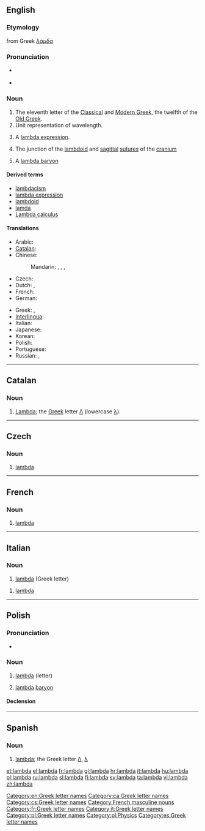 ==English==
{{letter_disp2|kappa|[[image:Greek_uc_lamda.png|42px]][[image:Greek_lc_lamda.png|30px]] |mu|λάμδα|Λ|λ}}

===Etymology===
from Greek ''[[λάμδα]]''

===Pronunciation===
* {{a|UK|US}} {{IPA|/ˈlæm.də/}}
* {{audio|en-us-lambda.ogg|Audio (US)}}

===Noun===
{{en-noun}}

# The eleventh letter of the [[w:Classical Greek|Classical]] and [[w:Modern Greek|Modern Greek]], the twelfth of the [[w:Old Greek|Old Greek]].
# Unit representation of wavelength.
# {{computing|programming}} A [[lambda expression]].
# {{anatomy}} The junction of the [[lambdoid]] and [[sagittal]] [[suture]]s of the [[cranium]]
# {{physics}} A [[lambda baryon]]

====Derived terms====
* [[lambdacism]]
* [[lambda expression]]
* [[lambdoid]]
* [[lamda]]
* [[w:Lambda calculus|Lambda calculus]]

====Translations====
{{trans-top|name of the Greek letter}}
* Arabic: {{t|ar|لامدا|f|tr=laamdaa|sc=Arab}}
* [[Catalan]]: {{t-|ca|lambda|f}}
* Chinese:
*: Mandarin: {{t|zh|蘭布達|sc=Hani}}, {{t|zh|兰布达|tr=lánbùdá|sc=Hani}}, {{t|zh|蘭姆打|sc=Hani}}, {{t|zh|兰姆打|tr=lánmǔdǎ|sc=Hani}}
* Czech: {{t|cs|lambda}}
* Dutch: {{t-|nl|lambda|m|f}},  {{t-|nl|labda|m|f}}
* French: {{t|fr|lambda|m}}
* German: {{t|de|Lambda|n}}
{{trans-mid}}
* Greek: {{t+|el|λάμδα|n|tr=lámda|sc=Grek}}, {{t|el|λάμβδα|n|tr=lámbda|sc=Grek}}
* [[Interlingua]]: {{t|ia|lambda}}
* Italian: {{t+|it|lambda}}
* Japanese: {{t|ja|ラムダ|tr=ramuda|sc=Jpan}}
* Korean: {{t|ko|람다|tr=ramda|sc=Kore}}
* Polish: {{t+|pl|lambda|f}}
* Portuguese: {{t-|pt|lambda|m}}
* Russian: {{t|ru|лямбда|f|tr=ljámbda|sc=Cyrl}}, {{t|ru|ламбда|f|tr=lámbda|sc=Cyrl}}
{{trans-bottom}}

[[Category:en:Greek letter names]]

----

==Catalan==

===Noun===
{{ca-noun|f|lambdes}}

# [[#English|Lambda]]; the [[Appendix:Greek script|Greek]] letter [[Λ]] (lowercase [[λ]]).

[[Category:ca:Greek letter names]]

----
==Czech==

===Noun===
{{cs-noun|g=n}}

# [[#English|lambda]] {{gloss|Greek letter}}

[[Category:cs:Greek letter names]]

----

==French==

===Noun===
{{fr-noun-inv|m}}

# [[#English|lambda]] {{gloss|Greek letter}}

[[Category:French masculine nouns]]
[[Category:fr:Greek letter names]]

----
==Italian==

===Noun===
{{wikipedia|lang=it}}
{{infl|it|noun}} {{m|f|inv}}

# [[#English|lambda]] (Greek letter)

{{infl|it|noun}} {{m|inv}}

# {{anatomy|lang=it}} [[#English|lambda]]

[[Category:it:Greek letter names]]
----

==Polish==

===Pronunciation===
* {{IPA|/ˈlambd̪a/|lang=pl}}

===Noun===
{{infl|pl|noun|g=f}}

# [[#English|lambda]] (letter)
# {{physics|lang=pl}} [[#English|lambda]] [[baryon]]

====Declension====
{{pl-decl-noun-f|lamb|d}}

[[Category:pl:Greek letter names]]
[[Category:pl:Physics]]

----

==Spanish==

===Noun===
{{es-noun|f}}

# [[#English|lambda]]; the Greek letter [[Λ]], [[λ]]

[[Category:es:Greek letter names]]

[[et:lambda]]
[[el:lambda]]
[[fr:lambda]]
[[gl:lambda]]
[[hr:lambda]]
[[it:lambda]]
[[hu:lambda]]
[[pl:lambda]]
[[ru:lambda]]
[[sl:lambda]]
[[fi:lambda]]
[[sv:lambda]]
[[ta:lambda]]
[[vi:lambda]]
[[zh:lambda]]